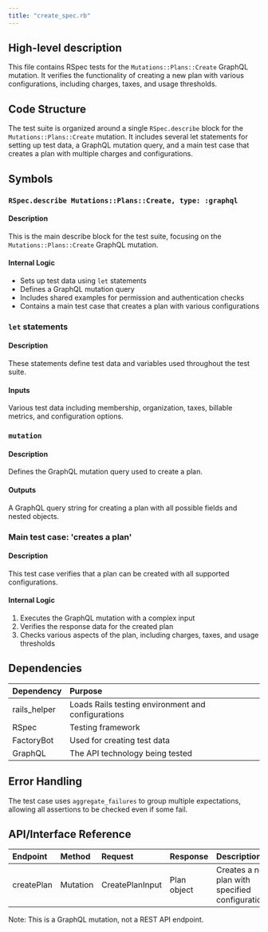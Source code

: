 ```yaml
---
title: "create_spec.rb"
---
```


## High-level description
This file contains RSpec tests for the `Mutations::Plans::Create` GraphQL mutation. It verifies the functionality of creating a new plan with various configurations, including charges, taxes, and usage thresholds.

## Code Structure
The test suite is organized around a single `RSpec.describe` block for the `Mutations::Plans::Create` mutation. It includes several let statements for setting up test data, a GraphQL mutation query, and a main test case that creates a plan with multiple charges and configurations.

## Symbols

### `RSpec.describe Mutations::Plans::Create, type: :graphql`
#### Description
This is the main describe block for the test suite, focusing on the `Mutations::Plans::Create` GraphQL mutation.

#### Internal Logic
- Sets up test data using `let` statements
- Defines a GraphQL mutation query
- Includes shared examples for permission and authentication checks
- Contains a main test case that creates a plan with various configurations

### `let` statements
#### Description
These statements define test data and variables used throughout the test suite.

#### Inputs
Various test data including membership, organization, taxes, billable metrics, and configuration options.

### `mutation`
#### Description
Defines the GraphQL mutation query used to create a plan.

#### Outputs
A GraphQL query string for creating a plan with all possible fields and nested objects.

### Main test case: 'creates a plan'
#### Description
This test case verifies that a plan can be created with all supported configurations.

#### Internal Logic
1. Executes the GraphQL mutation with a complex input
2. Verifies the response data for the created plan
3. Checks various aspects of the plan, including charges, taxes, and usage thresholds

## Dependencies
| Dependency | Purpose |
|:-----------|:--------|
| rails_helper | Loads Rails testing environment and configurations |
| RSpec | Testing framework |
| FactoryBot | Used for creating test data |
| GraphQL | The API technology being tested |

## Error Handling
The test case uses `aggregate_failures` to group multiple expectations, allowing all assertions to be checked even if some fail.

## API/Interface Reference
| Endpoint | Method | Request | Response | Description |
|:---------|:-------|:--------|:---------|:------------|
| createPlan | Mutation | CreatePlanInput | Plan object | Creates a new plan with specified configurations |

Note: This is a GraphQL mutation, not a REST API endpoint.